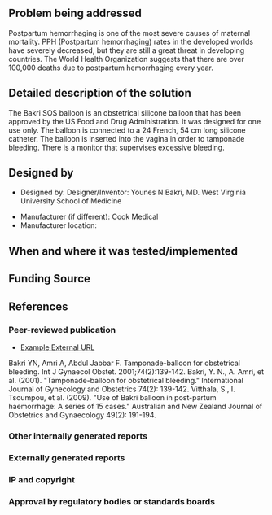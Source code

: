 {{Medical Device
|Health Topic=Maternal mortality
|Classification=Preventative
|Scope=Commercialized
|Location=Africa, Asia, Australia, Europe, North America, South America
|Image=BakriSOS.jpg
|Image Caption=Bakri SOS balloon
}}
<!-- Please make sure to use the format provided below for consistency between all devices. -->
==Problem being addressed==
Postpartum hemorrhaging is one of the most severe causes of maternal mortality. PPH (Postpartum hemorrhaging) rates in the developed worlds have severely decreased, but they are still a great threat in developing countries. The World Health Organization suggests that there are over 100,000 deaths due to postpartum hemorrhaging every year. 
==Detailed description of the solution==
The Bakri SOS balloon is an obstetrical silicone balloon that has been approved by the US Food and Drug Administration. It was designed for one use only. The balloon is connected to a 24 French, 54 cm long silicone catheter. The balloon is inserted into the vagina in order to tamponade bleeding. There is a monitor that supervises excessive bleeding. 
==Designed by==
*Designed by: Designer/Inventor: Younes N Bakri, MD. West Virginia University School of Medicine 


*Manufacturer (if different): Cook Medical
*Manufacturer location:

==When and where it was tested/implemented ==
 
==Funding Source==

==References==
===Peer-reviewed publication===
* [http://www.appropedia.org Example External URL]

Bakri YN, Amri A, Abdul Jabbar F. Tamponade-balloon for obstetrical bleeding. 
Int J Gynaecol Obstet. 2001;74(2):139-142.
Bakri, Y. N., A. Amri, et al. (2001). "Tamponade-balloon for obstetrical bleeding." International Journal of Gynecology and Obstetrics 74(2): 139-142.
Vitthala, S., I. Tsoumpou, et al. (2009). "Use of Bakri balloon in post-partum haemorrhage: A series of 15 cases." Australian and New Zealand Journal of Obstetrics and Gynaecology 49(2): 191-194.
===Other internally generated reports===
===Externally generated reports===
===IP and copyright===
===Approval by regulatory bodies or standards boards===

<!-- Add relevant categories, such as [[Category:HIV]] or [[Category:Malaria]] below this line -->